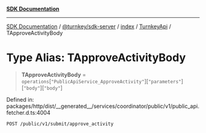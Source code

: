 [**SDK Documentation**](../../../../../../README.mdx)

***

[SDK Documentation](../../../../../../packages.mdx) / [@turnkey/sdk-server](../../../../README.mdx) / [index](../../../README.mdx) / [TurnkeyApi](../README.mdx) / TApproveActivityBody

# Type Alias: TApproveActivityBody

> **TApproveActivityBody** = `operations`\[`"PublicApiService_ApproveActivity"`\]\[`"parameters"`\]\[`"body"`\]\[`"body"`\]

Defined in: packages/http/dist/\_\_generated\_\_/services/coordinator/public/v1/public\_api.fetcher.d.ts:4004

`POST /public/v1/submit/approve_activity`
